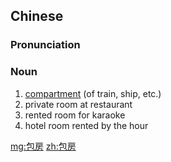 ==Chinese==
{{zh-forms}}

===Pronunciation===
{{zh-pron
|m=bāofáng
|c=baau1 fong4
|cat=n
}}

===Noun===
{{zh-noun}}

# [[compartment]] (of train, ship, etc.)
# private room at restaurant
# rented room for karaoke
# hotel room rented by the hour

[[mg:包房]]
[[zh:包房]]
